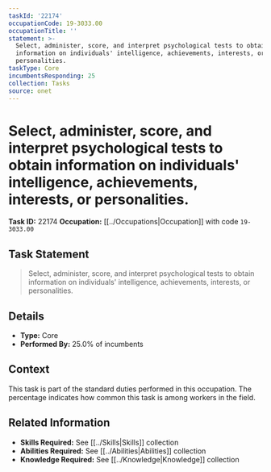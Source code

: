 ```yaml
---
taskId: '22174'
occupationCode: 19-3033.00
occupationTitle: ''
statement: >-
  Select, administer, score, and interpret psychological tests to obtain
  information on individuals' intelligence, achievements, interests, or
  personalities.
taskType: Core
incumbentsResponding: 25
collection: Tasks
source: onet
---
```

# Select, administer, score, and interpret psychological tests to obtain information on individuals' intelligence, achievements, interests, or personalities.

**Task ID:** 22174
**Occupation:** [[../Occupations|Occupation]] with code `19-3033.00`

## Task Statement

> Select, administer, score, and interpret psychological tests to obtain information on individuals' intelligence, achievements, interests, or personalities.

## Details

- **Type:** Core
- **Performed By:** 25.0% of incumbents

## Context

This task is part of the standard duties performed in this occupation. The percentage indicates how common this task is among workers in the field.

## Related Information

- **Skills Required:** See [[../Skills|Skills]] collection
- **Abilities Required:** See [[../Abilities|Abilities]] collection
- **Knowledge Required:** See [[../Knowledge|Knowledge]] collection
